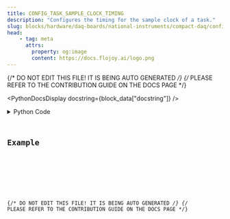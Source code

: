 ```yaml
---
title: CONFIG_TASK_SAMPLE_CLOCK_TIMING
description: "Configures the timing for the sample clock of a task."
slug: blocks/hardware/daq-boards/national-instruments/compact-daq/config-task-sample-clock-timing
head:
    - tag: meta
      attrs:
        property: og:image
        content: https://docs.flojoy.ai/logo.png
---
```


{/* DO NOT EDIT THIS FILE! IT IS BEING AUTO GENERATED */}
{/* PLEASE REFER TO THE CONTRIBUTION GUIDE ON THE DOCS PAGE */}


<PythonDocsDisplay docstring={block_data["docstring"]} />
<details>
<summary>Python Code</summary>



<Code code={pythonCode} lang="py" wrap theme="dracula" />

[Find this Flojoy Block on GitHub](https://github.com/flojoy-ai/blocks/blob/main/blocks/HARDWARE/DAQ_BOARDS/NATIONAL_INSTRUMENTS/COMPACT_DAQ/CONFIG_TASK_SAMPLE_CLOCK_TIMING/CONFIG_TASK_SAMPLE_CLOCK_TIMING.py)

</details>

## Example


<GetHelpWidget />


<AppDisplay app={app} blockName="CONFIG_TASK_SAMPLE_CLOCK_TIMING" client:visible />


<Example />

{/* DO NOT EDIT THIS FILE! IT IS BEING AUTO GENERATED */}
{/* PLEASE REFER TO THE CONTRIBUTION GUIDE ON THE DOCS PAGE */}
